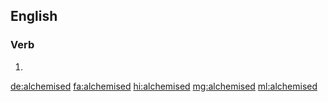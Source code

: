==English==

===Verb===
{{head|en|verb form}}

# {{en-past of|alchemise}}

[[de:alchemised]]
[[fa:alchemised]]
[[hi:alchemised]]
[[mg:alchemised]]
[[ml:alchemised]]